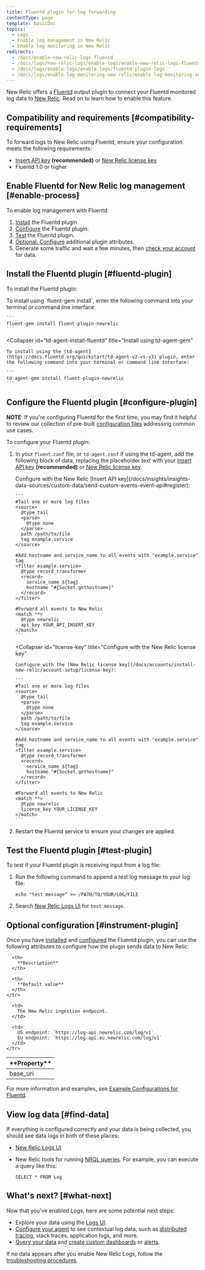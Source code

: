 ```yaml
---
title: Fluentd plugin for log forwarding
contentType: page
template: basicDoc
topics:
  - Logs
  - Enable log management in New Relic
  - Enable log monitoring in New Relic
redirects:
  - /docs/enable-new-relic-logs-fluentd
  - /docs/logs/new-relic-logs/enable-logs/enable-new-relic-logs-fluentd
  - /docs/logs/enable-logs/enable-logs/fluentd-plugin-logs
  - /docs/logs/enable-log-monitoring-new-relic/enable-log-monitoring-new-relic/fluentd-plugin-log-forwarding
---
```


New Relic offers a [Fluentd](https://www.fluentd.org) output plugin to connect your Fluentd monitored log data to [New Relic](/docs/introduction-new-relic-logs). Read on to learn how to enable this feature.

## Compatibility and requirements [#compatibility-requirements]

To forward logs to New Relic using Fluentd, ensure your configuration meets the following requirements:

* [Insert API key](/docs/insights/insights-data-sources/custom-data/send-custom-events-event-api#register) **(recommended)** or [New Relic license key](/docs/accounts/install-new-relic/account-setup/license-key)
* Fluentd 1.0 or higher

## Enable Fluentd for New Relic log management [#enable-process]

To enable log management with Fluentd:

1. [Install](#fluentd-plugin) the Fluentd plugin.
2. [Configure](#configure-plugin) the Fluentd plugin.
3. [Test](#test-plugin) the Fluentd plugin.
4. [Optional: Configure](#instrument-plugin) additional plugin attributes.
5. Generate some traffic and wait a few minutes, then [check your account](#find-data) for data.

## Install the Fluentd plugin [#fluentd-plugin]

To install the Fluentd plugin:

<CollapserGroup>
  <Collapser
    id="gem-install-fluentd"
    title="Install using fluent-gem install"
  >
    To install using `fluent-gem install`, enter the following command into your terminal or command line interface:

    ```
    fluent-gem install fluent-plugin-newrelic
    ```
  </Collapser>

  <Collapser
    id="td-agent-install-fluentd"
    title="Install using td-agent-gem"
  >
    To install using the [td-agent](https://docs.fluentd.org/quickstart/td-agent-v2-vs-v3) plugin, enter the following command into your terminal or command line interface:

    ```
    td-agent-gem install fluent-plugin-newrelic
    ```
  </Collapser>
</CollapserGroup>

## Configure the Fluentd plugin [#configure-plugin]

**NOTE**: If you're configuring Fluentd for the first time, you may find it helpful to review our collection of pre-built [configuration files](https://github.com/newrelic/newrelic-fluentd-output/tree/master/examples) addressing common use cases.

To configure your Fluentd plugin:

1. In your `fluent.conf` file, or `td-agent.conf` if using the td-agent, add the following block of data, replacing the placeholder text with your [Insert API key](/docs/insights/insights-data-sources/custom-data/send-custom-events-event-api#register) **(recommended)** or [New Relic license key](/docs/accounts/install-new-relic/account-setup/license-key).

   <CollapserGroup>
     <Collapser
       id="insert-key"
       title="Configure with the New Relic Insert API key (recommended)"
     >
       Configure with the New Relic [Insert API key](/docs/insights/insights-data-sources/custom-data/send-custom-events-event-api#register):

       ```
       #Tail one or more log files 
       <source>
         @type tail
         <parse>
           @type none
         </parse>
         path /path/to/file
         tag example.service
       </source>

       #Add hostname and service_name to all events with "example.service" tag
       <filter example.service>
         @type record_transformer
         <record>
           service_name ${tag}
           hostname "#{Socket.gethostname}"
         </record>
       </filter>

       #Forward all events to New Relic
       <match **>
         @type newrelic
         api_key YOUR_API_INSERT_KEY
       </match>
       ```
     </Collapser>

     <Collapser
       id="license-key"
       title="Configure with the New Relic license key"
     >
       Configure with the [New Relic license key](/docs/accounts/install-new-relic/account-setup/license-key):

       ```
       #Tail one or more log files 
       <source>
         @type tail
         <parse>
           @type none
         </parse>
         path /path/to/file
         tag example.service
       </source>

       #Add hostname and service_name to all events with "example.service" tag
       <filter example.service>
         @type record_transformer
         <record>
           service_name ${tag}
           hostname "#{Socket.gethostname}"
         </record>
       </filter>

       #Forward all events to New Relic
       <match **>
         @type newrelic
         license_key YOUR_LICENSE_KEY
       </match>
       ```
     </Collapser>
   </CollapserGroup>
2. Restart the Fluentd service to ensure your changes are applied.

## Test the Fluentd plugin [#test-plugin]

To test if your Fluentd plugin is receiving input from a log file:

1. Run the following command to append a test log message to your log file:

   ```
   echo "test message" >> /PATH/TO/YOUR/LOG/FILE
   ```
2. Search [New Relic Logs UI](https://one.newrelic.com/launcher/logger.log-launcher) for `test message`.

## Optional configuration [#instrument-plugin]

Once you have [installed](#fluentd-plugin) and [configured](#configure-plugin) the Fluentd plugin, you can use the following attributes to configure how the plugin sends data to New Relic:

<Table>
  <thead>
    <tr>
      <th style={{ width: "200px" }}>
        **Property**
      </th>

      <th>
        **Description**
      </th>

      <th>
        **Default value**
      </th>
    </tr>
  </thead>

  <tbody>
    <tr>
      <td>
        base_uri
      </td>

      <td>
        The New Relic ingestion endpoint.
      </td>

      <td>
        US endpoint: `https://log-api.newrelic.com/log/v1`  
        EU endpoint: `https://log-api.eu.newrelic.com/log/v1`
      </td>
    </tr>
  </tbody>
</Table>

For more information and examples, see [Example Configurations for Fluentd](https://github.com/newrelic/newrelic-fluentd-output/tree/master/examples).

## View log data [#find-data]

If everything is configured correctly and your data is being collected, you should see data logs in both of these places:

* [New Relic Logs UI](https://one.newrelic.com/launcher/logger.log-launcher)
* New Relic tools for running [NRQL queries](/docs/chart-builder/use-chart-builder/choose-data/use-advanced-nrql-mode-specify-data). For example, you can execute a query like this:

  ```
  SELECT * FROM Log
  ```

## What's next? [#what-next]

Now that you've enabled Logs, here are some potential next steps:

* Explore your data using the [Logs UI](/docs/explore-your-data-new-relic-logs-ui).
* [Configure your agent](/docs/logs/new-relic-logs/enable-logs-context/enable-logs-context-apm-agents) to see contextual log data, such as [distributed tracing](/docs/understand-dependencies/distributed-tracing/get-started/introduction-distributed-tracing), stack traces, application logs, and more.
* [Query your data](/docs/using-new-relic/data/understand-data/query-new-relic-data) and [create custom dashboards](/docs/dashboards/new-relic-one-dashboards/get-started/introduction-new-relic-one-dashboards) or [alerts](/docs/alerts/new-relic-alerts/configuring-alert-policies/create-edit-or-find-alert-policy).

If no data appears after you enable New Relic Logs, follow the [troubleshooting procedures](/docs/logs/new-relic-logs/troubleshooting/no-data-appears-logs).

